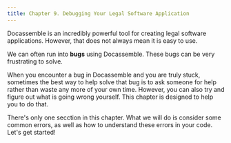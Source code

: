 ```yaml
---
title: Chapter 9. Debugging Your Legal Software Application
---
```



Docassemble is an incredibly powerful tool for creating legal software applications. However, that does not always mean it is easy to use. 

We can often run into **bugs** using Docassemble. These bugs can be very frustrating to solve.

When you encounter a bug in Docassemble and you are truly stuck, sometimes the best way to help solve that bug is to ask someone for help rather than waste any more of your own time. However, you can also try and figure out what is going wrong yourself. This chapter is designed to help you to do that. 

There's only one secction in this chapter. What we will do is consider some common errors, as well as how to understand these errors in your code. Let's get started!

<DocCardList />